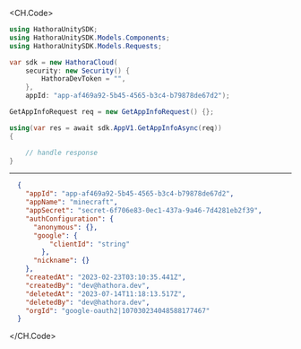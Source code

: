 
<CH.Code>
```csharp GetAppInfo.cs
using HathoraUnitySDK;
using HathoraUnitySDK.Models.Components;
using HathoraUnitySDK.Models.Requests;

var sdk = new HathoraCloud(
    security: new Security() {
        HathoraDevToken = "",
    },
    appId: "app-af469a92-5b45-4565-b3c4-b79878de67d2");

GetAppInfoRequest req = new GetAppInfoRequest() {};

using(var res = await sdk.AppV1.GetAppInfoAsync(req))
{

    // handle response
}
```
---

```json Example Response
  {
    "appId": "app-af469a92-5b45-4565-b3c4-b79878de67d2",
    "appName": "minecraft",
    "appSecret": "secret-6f706e83-0ec1-437a-9a46-7d4281eb2f39",
    "authConfiguration": {
      "anonymous": {},
      "google": {
          "clientId": "string"
        },
      "nickname": {}
    },
    "createdAt": "2023-02-23T03:10:35.441Z",
    "createdBy": "dev@hathora.dev",
    "deletedAt": "2023-07-14T11:18:13.517Z",
    "deletedBy": "dev@hathora.dev",
    "orgId": "google-oauth2|107030234048588177467"
  }
```
</CH.Code>
